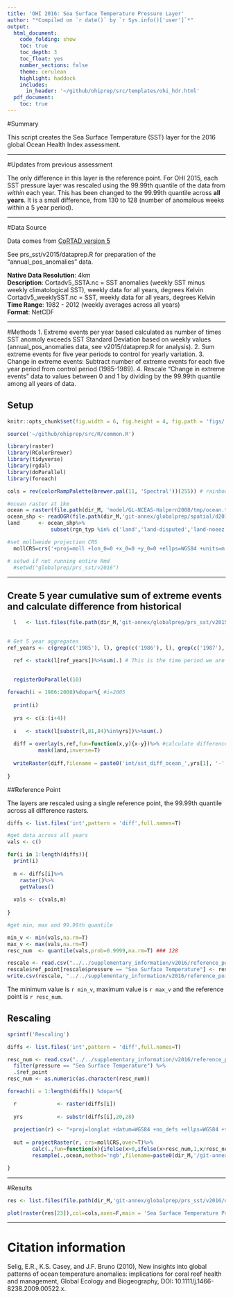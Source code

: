 ```yaml
---
title: 'OHI 2016: Sea Surface Temperature Pressure Layer'
author: "*Compiled on `r date()` by `r Sys.info()['user']`*"
output: 
  html_document:
    code_folding: show
    toc: true
    toc_depth: 3
    toc_float: yes
    number_sections: false
    theme: cerulean
    highlight: haddock
    includes: 
      in_header: '~/github/ohiprep/src/templates/ohi_hdr.html'
  pdf_document:
    toc: true
---
```



#Summary

This script creates the Sea Surface Temperature (SST) layer for the 2016 global Ocean Health Index assessment.


***  

#Updates from previous assessment

The only difference in this layer is the reference point. For OHI 2015, each SST pressure layer was rescaled using the 99.99th quantile of the data from *within* each year. This has been changed to the 99.99th quantile across **all years**. It is a small difference, from 130 to 128 (number of anomalous weeks within a 5 year period).

***

#Data Source

Data comes from [CoRTAD version 5](http://www.nodc.noaa.gov/sog/cortad/)

See prs_sst/v2015/dataprep.R for preparation of the "annual_pos_anomalies" data.  

**Native Data Resolution**: 4km   
**Description**: 
Cortadv5_SSTA.nc = SST anomalies (weekly SST minus weekly climatological SST), weekly data for all years, degrees Kelvin
Cortadv5_weeklySST.nc =  SST, weekly data for all years, degrees Kelvin  
**Time Range**: 1982 - 2012 (weekly averages across all years)  
**Format**: NetCDF  

***  

#Methods
1. Extreme events per year based calculated as number of times SST anomoly exceeds SST Standard Deviation based on weekly values (annual_pos_anomalies data, see v2015/dataprep.R for analysis).
2. Sum extreme events for five year periods to control for yearly variation.
3. Change in extreme events: Subtract number of extreme events for each five year period from control period (1985-1989).
4. Rescale "Change in extreme events" data to values between 0 and 1 by dividing by the 99.99th quantile among all years of data.

## Setup
```r

knitr::opts_chunk$set(fig.width = 6, fig.height = 4, fig.path = 'figs/',message = FALSE, warning = FALSE)

source('~/github/ohiprep/src/R/common.R')

library(raster)
library(RColorBrewer)
library(tidyverse)
library(rgdal)
library(doParallel)
library(foreach)

cols = rev(colorRampPalette(brewer.pal(11, 'Spectral'))(255)) # rainbow color scheme

#ocean raster at 1km
ocean = raster(file.path(dir_M, 'model/GL-NCEAS-Halpern2008/tmp/ocean.tif'))
ocean_shp <- readOGR(file.path(dir_M,'git-annex/globalprep/spatial/d2014/data'),layer = 'regions_gcs')
land      <- ocean_shp%>%
              subset(rgn_typ %in% c('land','land-disputed','land-noeez'))

#set mollweide projection CRS
  mollCRS=crs('+proj=moll +lon_0=0 +x_0=0 +y_0=0 +ellps=WGS84 +units=m +no_defs')

# setwd if not running entire Rmd
  #setwd("globalprep/prs_sst/v2016")
```

***

## Create 5 year cumulative sum of extreme events and calculate difference from historical
```r

  l   <- list.files(file.path(dir_M,'git-annex/globalprep/prs_sst/v2015/tmp'),pattern='annual_pos_anomalies',full.names=TRUE)
  

# Get 5 year aggregates
ref_years <- c(grep(c('1985'), l), grep(c('1986'), l), grep(c('1987'), l), grep(c('1988'), l), grep(c('1989'), l))

  ref <- stack(l[ref_years])%>%sum(.) # This is the time period we are using for historical comparison (1985 - 1989)

  
  registerDoParallel(10)  
  
foreach(i = 1986:2008)%dopar%{ #i=2005
  
  print(i)
  
  yrs <- c(i:(i+4))
  
  s   <- stack(l[substr(l,81,84)%in%yrs])%>%sum(.)
  
  diff = overlay(s,ref,fun=function(x,y){x-y})%>% #calculate difference between recent 5 year cumulative sum and historical (1985-1989)
          mask(land,inverse=T)
  
  writeRaster(diff,filename = paste0('int/sst_diff_ocean_',yrs[1], '-', yrs[5],'.tif'),overwrite=T)
   
}
```


##Reference Point

The layers are rescaled using a single reference point, the 99.99th quantile across all difference rasters.

```r

diffs <- list.files('int',pattern = 'diff',full.names=T)

#get data across all years
vals <- c()

for(i in 1:length(diffs)){
  print(i)
  
  m <- diffs[i]%>%
    raster()%>%
    getValues()
  
  vals <- c(vals,m)
  
}

#get min, max and 99.99th quantile

min_v <- min(vals,na.rm=T)
max_v <- max(vals,na.rm=T)
resc_num  <- quantile(vals,prob=0.9999,na.rm=T) ### 128

rescale <- read.csv("../../supplementary_information/v2016/reference_points_pressures.csv")
rescale$ref_point[rescale$pressure == "Sea Surface Temperature"] <- resc_num 
write.csv(rescale, "../../supplementary_information/v2016/reference_points_pressures.csv", row.names=FALSE)

```

The minimum value is `r min_v`, maximum value is `r max_v` and the reference point is `r resc_num`.

## Rescaling

```r
sprintf('Rescaling')

diffs <- list.files('int',pattern = 'diff',full.names=T)

resc_num <- read.csv("../../supplementary_information/v2016/reference_points_pressures.csv") %>%
  filter(pressure == "Sea Surface Temperature") %>%
  .$ref_point
resc_num <- as.numeric(as.character(resc_num))

foreach(i = 1:length(diffs)) %dopar%{

  r             <- raster(diffs[i])
  
  yrs           <- substr(diffs[i],20,28)
  
  projection(r) <- "+proj=longlat +datum=WGS84 +no_defs +ellps=WGS84 +towgs84=0,0,0"
  
  out = projectRaster(r, crs=mollCRS,over=T)%>%
        calc(.,fun=function(x){ifelse(x>0,ifelse(x>resc_num,1,x/resc_num),0)})%>%
        resample(.,ocean,method='ngb',filename=paste0(dir_M,'/git-annex/globalprep/prs_sst/v2016/output/sst_',yrs,'_1985-1989.tif'),overwrite=T)

}
```

***

#Results

```r
res <- list.files(file.path(dir_M,'git-annex/globalprep/prs_sst/v2016/output'),full.names=T)

plot(raster(res[23]),col=cols,axes=F,main = 'Sea Surface Temperature Pressure Layer \n OHI 2016')

```

***

# Citation information  

Selig, E.R., K.S. Casey, and J.F. Bruno (2010), New insights into global patterns of ocean temperature anomalies: implications for coral reef health and management, Global Ecology and Biogeography, DOI: 10.1111/j.1466-8238.2009.00522.x.


